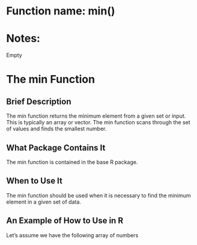 # Function name: min()
# Notes:
Empty


# The min Function

## Brief Description
The min function returns the minimum element from a given set or input. This is typically an array or vector. The min function scans through the set of values and finds the smallest number.

## What Package Contains It
The min function is contained in the base R package.

## When to Use It
The min function should be used when it is necessary to find the minimum element in a given set of data.

## An Example of How to Use in R
Let's assume we have the following array of numbers